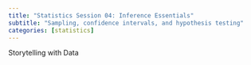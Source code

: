 ```yaml
---
title: "Statistics Session 04: Inference Essentials"
subtitle: "Sampling, confidence intervals, and hypothesis testing"
categories: [statistics]
---
```


Storytelling with Data
